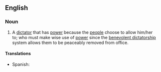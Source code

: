 {{wikipedia}}
==English==

===Noun===
{{en-noun|sg=[[benevolent]] [[dictator]]}}

#A [[dictator]] that has [[power]] because the [[people]] choose to allow him/her to; who must make wise use of [[power]] since the [[benevolent dictatorship]] system allows them to be peaceably removed from office.

====Translations====
{{trans-top}}
{{trans-mid}}
* Spanish: {{t|es|dictablanda}}
{{trans-bottom}}